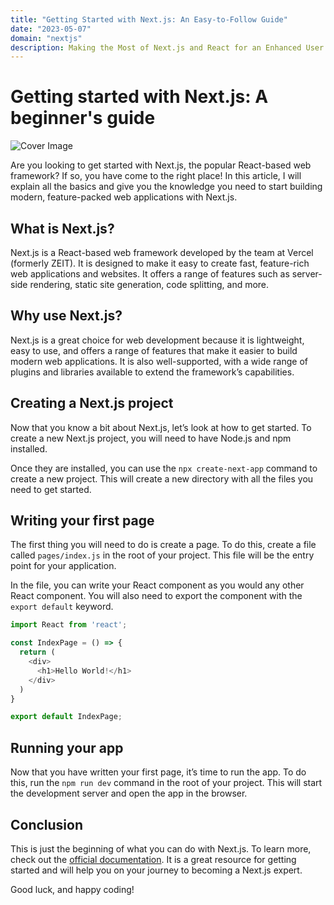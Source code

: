 ```yaml
---
title: "Getting Started with Next.js: An Easy-to-Follow Guide"
date: "2023-05-07"
domain: "nextjs"
description: Making the Most of Next.js and React for an Enhanced User Experience
---
```

# Getting started with Next.js: A beginner's guide
![Cover Image](https://images.unsplash.com/photo-1608230566348-bb6dce3b574e?crop=entropy&cs=tinysrgb&fit=max&fm=jpg&ixid=MnwxNTY3OTN8MHwxfHJhbmRvbXx8fHx8fHx8fDE2ODM0NTYyNzI&ixlib=rb-4.0.3&q=80&w=1080)

Are you looking to get started with Next.js, the popular React-based web framework? If so, you have come to the right place! In this article, I will explain all the basics and give you the knowledge you need to start building modern, feature-packed web applications with Next.js. 

## What is Next.js?

Next.js is a React-based web framework developed by the team at Vercel (formerly ZEIT). It is designed to make it easy to create fast, feature-rich web applications and websites. It offers a range of features such as server-side rendering, static site generation, code splitting, and more.

## Why use Next.js?

Next.js is a great choice for web development because it is lightweight, easy to use, and offers a range of features that make it easier to build modern web applications. It is also well-supported, with a wide range of plugins and libraries available to extend the framework’s capabilities. 

## Creating a Next.js project

Now that you know a bit about Next.js, let’s look at how to get started. To create a new Next.js project, you will need to have Node.js and npm installed. 

Once they are installed, you can use the `npx create-next-app` command to create a new project. This will create a new directory with all the files you need to get started. 

## Writing your first page

The first thing you will need to do is create a page. To do this, create a file called `pages/index.js` in the root of your project. This file will be the entry point for your application. 

In the file, you can write your React component as you would any other React component. You will also need to export the component with the `export default` keyword. 

```javascript
import React from 'react';

const IndexPage = () => {
  return (
    <div>
      <h1>Hello World!</h1>
    </div>
  )
}

export default IndexPage;
```

## Running your app

Now that you have written your first page, it’s time to run the app. To do this, run the `npm run dev` command in the root of your project. This will start the development server and open the app in the browser. 

## Conclusion

This is just the beginning of what you can do with Next.js. To learn more, check out the [official documentation](https://nextjs.org/docs/basic-features/pages). It is a great resource for getting started and will help you on your journey to becoming a Next.js expert. 

Good luck, and happy coding!